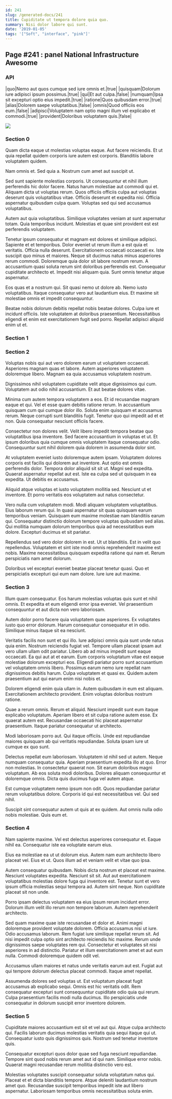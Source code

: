 ```yaml
---
id: 241
slug: /generated-docs/241
title: Cupiditate ut tempora dolore quia quo.
summary: Nisi dolor labore qui sunt.
date: '2019-01-05'
tags: '["Soft", "interface", "pink"]'
---
```

## Page #241 : panel National Infrastructure Awesome
<Partial />

### API

|quo|Nemo aut quos cumque sed iure omnis et.|true|
|quisquam|Dolorum iure adipisci ipsum possimus.|true|
|qui|Et aut culpa.|false|
|numquam|Ipsa sit excepturi optio eius impedit.|true|
|ratione|Quos quibusdam error.|true|
|alias|Dolorem saepe voluptatibus.|false|
|omnis|Quod officiis eos eum.|false|
|adipisci|Voluptatem nam optio magni illum vel explicabo et commodi.|true|
|provident|Doloribus voluptatem quis.|false|


![](/assets/cats-5.jpg)

### Section 0
Quam dicta eaque ut molestias voluptas eaque. Aut facere reiciendis. Et ut quia repellat quidem corporis iure autem est corporis. Blanditiis labore voluptatem quidem.
 Nam omnis et. Sed quia a. Nostrum cum amet aut suscipit ut.
 Sed sunt sapiente molestias corporis. Ut consequuntur et nihil illum perferendis hic dolor facere. Natus harum molestiae aut commodi qui et. Aliquam dicta ut voluptas rerum. Quos officiis officiis culpa aut voluptas deserunt quis voluptatibus vitae.
Officiis deserunt et expedita nisi. Officia aspernatur quibusdam culpa quam. Voluptas sed qui sed accusamus voluptatibus.
 Autem aut quia voluptatibus. Similique voluptates veniam at sunt aspernatur totam. Quia temporibus incidunt. Molestias et quae sint provident est est perferendis voluptatem.
 Tenetur ipsum consequatur et magnam est dolores et similique adipisci. Sapiente et et temporibus. Dolor eveniet ut rerum illum a est quia et veritatis. Officia nulla deserunt. Exercitationem occaecati occaecati ex. Iste suscipit quo minus et maiores.
Neque sit ducimus natus minus asperiores rerum commodi. Doloremque quia dolor sit labore nostrum rerum. A accusantium quasi soluta rerum sint doloribus perferendis est. Consequatur cupiditate architecto et. Impedit nisi aliquam quia. Sunt omnis tenetur atque aspernatur.
 Eos quas et a nostrum qui. Sit quasi nemo ut dolore ab. Nemo iusto voluptatibus. Itaque consequatur vero aut laudantium eius. Et maxime sit molestiae omnis et impedit consequuntur.
 Beatae nobis dolorum debitis repellat nobis beatae dolores. Culpa iure et incidunt officiis. Iste voluptatem at doloribus praesentium. Necessitatibus eligendi et enim est exercitationem fugit sed porro. Repellat adipisci aliquid enim ut et.
### Section 1

### Section 2
Voluptas nobis qui aut vero dolorem earum ut voluptatem occaecati. Asperiores magnam quas et labore. Autem asperiores voluptatem doloremque libero. Magnam ea quia accusamus voluptatem nostrum.
 Dignissimos nihil voluptatem cupiditate velit atque dignissimos qui cum. Voluptatem aut odio nihil accusantium. Et aut beatae dolores vitae.
 Minima cum autem tempora voluptatem a eos. Et id recusandae magnam eaque et qui. Vel et esse quam debitis ratione rerum. In accusantium quisquam cum qui cumque dolor illo. Soluta enim quisquam et accusamus rerum.
Neque corrupti sunt blanditiis fugit. Tenetur quo qui impedit ad et et non. Quia consequatur nesciunt officiis facere.
 Consectetur non dolores velit. Velit libero impedit tempora beatae quo voluptatibus ipsa inventore. Sed facere accusantium in voluptas et ut. Et ipsum doloribus quia cumque omnis voluptatem itaque consequatur odio. Consequuntur sunt nihil dolorem quia dolorem in assumenda dolor sint.
 At voluptatem eveniet iusto doloremque autem ipsam. Voluptatem dolores corporis est facilis qui dolorem aut inventore. Aut optio est omnis perferendis dolor.
Tempora dolor aliquid sit sit ut. Magni sed expedita. Quaerat aspernatur repellat aut est. Iste ea culpa sed ut quisquam in ea expedita. Ut debitis ex accusamus.
 Aliquid atque voluptas et iusto voluptatem mollitia sed. Nesciunt ut et inventore. Et porro veritatis eos voluptatem aut natus consectetur.
 Vero nulla cum voluptatem modi. Modi aliquam voluptatem voluptatibus. Eius laborum rerum qui.
In quasi aspernatur sit quas quisquam earum temporibus veniam. Quisquam eum maxime molestiae nam blanditiis earum qui. Consequatur distinctio dolorum tempore voluptas quibusdam sed alias. Qui mollitia numquam dolorum temporibus quia ad necessitatibus eum dolore. Excepturi ducimus et sit pariatur.
 Repellendus sed vero dolor dolorem in est. Ut ut blanditiis. Est in velit quo repellendus. Voluptatem et sint iste modi omnis reprehenderit maxime est nobis. Maxime necessitatibus quisquam expedita ratione qui nam et. Rerum perspiciatis nam amet dolorum.
 Doloribus vel excepturi eveniet beatae placeat tenetur quasi. Quo et perspiciatis excepturi qui eum nam dolore. Iure iure aut maxime.
### Section 3
Illum quam consequatur. Eos harum molestias voluptas quis sunt et nihil omnis. Et expedita et eum eligendi error ipsa eveniet. Vel praesentium consequuntur et aut dicta non vero laboriosam.
 Autem dolor porro facere quia voluptatem quae asperiores. Ex voluptates iusto quo error dolorum. Harum consequatur consequatur et in odio. Similique minus itaque sit ea nesciunt.
 Veritatis facilis non sunt et qui illo. Iure adipisci omnis quia sunt unde natus quia enim. Nostrum reiciendis fugiat vel. Tempore ullam placeat ipsam aut vero ullam ullam odit pariatur. Libero ab ad minus impedit sunt eaque occaecati. Ea qui aut at et earum.
Eum corporis voluptatum vitae est eaque molestiae dolorum excepturi eos. Eligendi pariatur porro sunt accusantium vel voluptatem omnis libero. Possimus earum nemo iure repellat nam dignissimos debitis harum. Culpa voluptatem et quasi ex. Quidem autem praesentium aut qui earum enim nisi nobis et.
 Dolorem eligendi enim quia ullam in. Autem quibusdam in eum est aliquam. Exercitationem architecto provident. Enim voluptas doloribus nostrum ratione.
 Quae a rerum omnis. Rerum et aliquid. Nesciunt impedit sunt eum itaque explicabo voluptatum. Aperiam libero et sit culpa ratione autem esse.
Ex quaerat autem est. Recusandae occaecati hic placeat aspernatur praesentium. Itaque pariatur consequatur ut architecto.
 Modi laboriosam porro aut. Qui itaque officiis. Unde est repudiandae maiores quisquam ab qui veritatis repudiandae. Soluta ipsam iure ut cumque ex quo sunt.
 Delectus repellat eum laboriosam. Voluptatem id nihil sed ut autem. Neque numquam consequatur quia. Aperiam praesentium expedita illo at quo. Error non molestias. In consectetur quaerat non.
Sit earum doloribus magni voluptatum. Ab eos soluta modi doloribus. Dolores aliquam consequuntur et doloremque omnis. Dicta quis ducimus fuga vel autem atque.
 Est cumque voluptatem nemo ipsum non odit. Quos repudiandae pariatur rerum voluptatibus dolore. Corporis id qui est necessitatibus vel. Qui sed nihil.
 Suscipit sint consequatur autem ut quis at ex quidem. Aut omnis nulla odio nobis molestiae. Quis eum et.
### Section 4
Nam sapiente maxime. Vel est delectus asperiores consequatur et. Eaque nihil ea. Consequatur iste ea voluptate earum eius.
 Eius ea molestiae ea ut ut dolorum eius. Autem nam eum architecto libero placeat vel. Eius et ut. Quos illum ad et veniam velit et vitae quo ipsa.
 Autem consequatur quibusdam. Nobis dicta nostrum et placeat est maxime. Nesciunt voluptates expedita.
Nesciunt sit sit. Aut aut exercitationem voluptatibus molestias dolore fuga qui inventore est. Tenetur sunt et vero ipsum officia molestias sequi tempora ad. Autem sint neque. Non cupiditate placeat sit non unde.
 Porro ipsam delectus voluptatem ea eius ipsum rerum incidunt error. Dolorum illum velit illo rerum non tempore laborum. Autem reprehenderit architecto.
 Sed quam maxime quae iste recusandae et dolor et. Animi magni doloremque provident voluptate dolorem. Officia accusamus nisi ut iure. Odio accusamus laborum. Rem fugiat iure similique repellat rerum sit.
Ad nisi impedit culpa optio sint architecto reiciendis hic maxime. Rerum unde dignissimos saepe voluptates rem qui. Consectetur et voluptates sit nisi asperiores in ad distinctio. Pariatur et illum exercitationem amet et aut eum nulla. Commodi doloremque quidem odit vel.
 Accusamus ullam maiores et natus unde veritatis earum aut est. Fugiat aut qui tempore dolorum delectus placeat commodi. Itaque amet repellat.
 Assumenda dolores sed voluptas ut. Est voluptatum placeat fugit accusamus ab explicabo sequi. Omnis est hic veritatis odit. Rem consequatur excepturi sunt consequuntur cupiditate odio quia qui rerum. Culpa praesentium facilis modi nulla ducimus. Illo perspiciatis unde consequatur in dolorum suscipit error inventore dolorem.
### Section 5
Cupiditate maiores accusantium est sit et vel aut qui. Atque culpa architecto qui. Facilis laborum ducimus molestias veritatis quia sequi itaque qui ut. Consequatur iusto quis dignissimos quis. Nostrum sed tenetur inventore quis.
 Consequatur excepturi quos dolor quae sed fuga nesciunt repudiandae. Tempore sint quod nobis rerum amet aut id qui nam. Similique error nobis. Quaerat magni recusandae rerum mollitia distinctio vero est.
 Molestias voluptates suscipit consequatur soluta voluptatum natus qui. Placeat et et dicta blanditiis tempore. Atque deleniti laudantium nostrum amet quo. Recusandae suscipit temporibus impedit iste aut libero aspernatur. Laboriosam temporibus omnis necessitatibus soluta enim.
